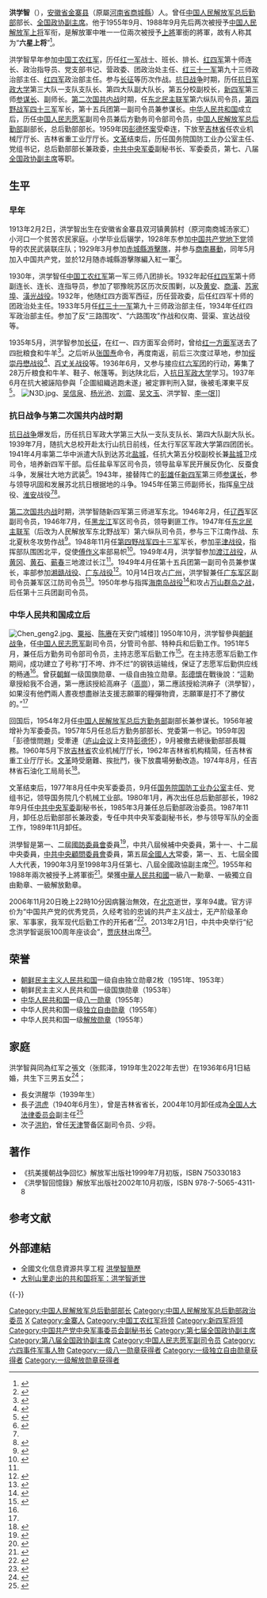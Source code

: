 {{Infobox Officeholder
|圖像    = Hong Xuezhi.jpg
|圖像大小= 200px
|圖像說明= 洪学智像
|屆次1     = 
|職務1     = 第七、八届[[全國政協副主席|全國政協副主席]]
|就任日期1 = 1990年3月
|卸任日期1 = 1998年3月
|前任1     = 
|繼任1     = 
|chairman1 = [[李先念|李先念]]{{to}}[[李瑞环|李瑞环]]
|屆次2     = 
|職務2     = [[中国人民解放军总后勤部|中国人民解放军总后勤部]]部长
|就任日期2 = 1980年1月
|卸任日期2 = 1987年11月
|前任2     = [[张震_(上将)|张震]]
|繼任2     = [[赵南起|赵南起]]
|姓名    = 洪学智
|原名    = 
|字  = 
|號  = 
|籍貫    = 
|出生日期= {{birth date|1913|2|2}}
|出生地點= {{CHN-1912}}[[河南省|河南省]][[商城县|商城县]][[双河镇|双河镇]]（今属[[安徽|安徽]][[金寨|金寨]]）
|逝世日期= {{death date and age|2006|11|20|1913|2|2}}
|逝世地點= {{CHN-1949}}[[北京市|北京市]]
|安葬地點=
|居處    = 
|政黨    = {{CPC}}
|職業    = 军人
|父母    = 
|配偶    = 张文
|子女    = 长子[[洪虎|洪虎]]<br />次子洪豹<br />长女洪醒华
|親屬    = 
|宗教信仰    = [[共产主义|共产主义]]
|專業    = 
|母校    = [[中国人民抗日军政大学|中国人民抗日军政大学]]
|網站    = 
|簽名    = 
|腳註    =
|服役期間 = 1929－1990
|軍銜    =[[中国人民解放军上将|上將]]（1955年、1988年）
| 獲獎    = 
| 效忠    = {{CPC}}
| 服務    = [[中国工农红军|中国工农红军]]<br>[[国民革命军第十八集团军|国民革命军第十八集团军]]<br>[[国民革命军陆军新编第四军|国民革命军陆军新编第四军]]<br>{{PLA}}
| 戰爭    = [[第一次国共内战|第一次国共内战]] <br />[[抗日战争|抗日战争]] <br />[[第二次国共内战|第二次国共内战]]<br />[[朝鲜战争|朝鲜战争]]
| 著作    = 《抗美援朝战争回忆》<br />《洪学智回忆录》
}}

'''洪学智'''（{{bd|1913年|2月2日|2006年|11月20日|catIdx=H洪}}），[[安徽省|安徽省]][[金寨县|金寨县]]（原屬[[河南省|河南省]][[商城縣|商城縣]]）人。曾任[[中国人民解放军总后勤部|中国人民解放军总后勤部]]部长、[[全国政协副主席|全国政协副主席]]。他于1955年9月、1988年9月先后两次被授予[[中国人民解放军上将|中国人民解放军上将]]军衔，是解放軍中唯一一位兩次被授予[[上將|上將]]軍銜的將軍，故有人称其为“'''六星上将'''”<ref>{{Cite web|language=zh-hans|date=2015-05-07|accessdate=2015-05-18|publisher=搜狐|title=新中国历史上唯一一位“六星上将”：洪学智两次被授予上将军衔！|url=http://mt.sohu.com/20150507/n412569078.shtml|archive-date=2016-03-04|archive-url=https://web.archive.org/web/20160304203614/http://mt.sohu.com/20150507/n412569078.shtml|dead-url=no}}</ref>。

洪学智早年参加[[中国工农红军|中国工农红军]]，历任[[红一军|红一军]]战士、班长、排长、[[红四军_(红四方面军)|红四军]]第十师连长、政治指导员、党支部书记、营政委、团政治处主任、[[红三十一军|红三十一军]]第九十三师政治部主任、[[红四军_(红四方面军)|红四军]]政治部主任。参与[[长征|长征]]等历次作战。[[抗日战争|抗日战争]]时期，历任[[抗日军政大学|抗日军政大学]]第三大队一支队支队长、第四大队副大队长，第五分校副校长，[[新四军|新四军]]第三师[[参谋长|参谋长]]、副师长。[[第二次国共内战|第二次国共内战]]时期，任[[东北民主联军|东北民主联军]]第六纵队司令员，[[第四野战军|第四野战军]][[中国人民解放军第四十三军|四十三军]]军长，第十五兵团第一副司令员兼参谋长。[[中华人民共和国|中华人民共和国]]成立后，历任[[中国人民志愿军|中国人民志愿军]]副司令员兼后方勤务司令部司令员，[[中国人民解放军总后勤部|中国人民解放军总后勤部]]副部长，总后勤部部长。1959年因[[庐山会议_(1959年)|彭德怀案]]受牵连，下放至[[吉林省|吉林省]]任农业机械厅厅长、吉林省重工业厅厅长。[[文革|文革]]结束后，历任国务院国防工业办公室主任、党组书记，总后勤部部长兼政委，[[中共中央军委|中共中央军委]]副秘书长、军委委员，第七、八届[[全国政协副主席|全国政协副主席]]等职。

==生平==
=== 早年 ===
{{see also|许世友反革命集团案}}
1913年2月2日，洪学智出生在安徽省金寨县双河镇黄鹄村（原河南商城汤家汇）小河口一个贫苦农民家庭。小学毕业后辍学，1928年东参加[[中国共产党|中国共产党]][[地下党|地下党]]领导的农民武装联庄队；1929年3月参加[[赤城縣|赤城縣]][[游擊隊|游擊隊]]，并参与[[商南暴動|商南暴動]]，同年5月加入中国共产党，並於12月随赤城縣游擊隊編入紅一軍<ref name=a>{{cite web|title=洪学智上将|url=http://www.jzgmbwg.com/DocHtml/2011/1/23/73566567275.html|work=开国将军|accessdate=2015-03-22|archive-url=https://web.archive.org/web/20150402131903/http://www.jzgmbwg.com/DocHtml/2011/1/23/73566567275.html|archive-date=2015-04-02|dead-url=yes}}</ref>。

1930年，洪学智任[[中国工农红军|中国工农红军]]第一军三师八团排长。1932年起任[[红四军_(红四方面军)|红四军]]第十师副连长、连长、连指导员，参加了鄂豫皖苏区历次反围剿，以及[[黄安战役|黄安]]、[[商潢战役|商潢]]、[[苏家埠战役|苏家埠]]、[[潢光战役|潢光战役]]。1932年，他随红四方面军西征，历任营政委，后任红四军十师的团政治处主任。1933年5月任[[红三十一军|红三十一军]]第九十三师政治部主任，1934年任红四军政治部主任。参加了反“三路围攻”、“六路围攻”作战和仪南、营渠、宣达战役等。

1935年5月，洪学智参加[[长征|长征]]，在红一、四方面军会师时，曾给[[红一方面军|红一方面军]]送去了四批粮食和牛羊<ref name="oyq">{{cite book |author=欧阳青|title=大授衔：1955共和国将帅授衔档案|year=2011 |publisher=长城出版社 |location=北京|pages=380-381|isbn=978-7-5483-0058-8 |language = zh-hans}}</ref>。之后听从[[张国焘|张国焘]]命令，再度南返，前后三次度过草地，参加[[绥崇丹懋战役|绥崇丹懋战役]]<ref>{{cite web|url =http://www.gscn.com.cn/Get/whtt/06101215200053640_59.htm|title =长征：寻踪“绥崇丹懋”战地|date =2006-10-12|language =zh-hans|accessdate =2015-05-17|publisher =中国甘肃网|deadurl =yes|archiveurl =https://web.archive.org/web/20150924023955/http://www.gscn.com.cn/Get/whtt/06101215200053640_59.htm|archivedate =2015-09-24}}</ref>、[[百丈关战役|百丈关战役]]等。1936年6月，又参与接应[[红六军团|红六军团]]的行动，筹集了28万斤粮食和牛羊、鞋子、帐篷等。到达陕北后，入[[抗日军政大学|抗日军政大学]]学习。1937年6月在抗大被誣陷參與「企圖組織逃跑未遂」被定罪判刑入獄，後被毛澤東平反<ref name="duck" >{{cite web |url=http://news.ifeng.com/history/zhongguojindaishi/detail_2013_01/27/21645263_0.shtml |title=黄克功许世友同是死罪 为何毛泽东一杀一放 |date=2013-01-27 |publisher=凤凰网 |accessdate=2015-05-17 |language=zh-hans |archive-date=2015-02-21 |archive-url=https://web.archive.org/web/20150221200220/http://news.ifeng.com/history/zhongguojindaishi/detail_2013_01/27/21645263_0.shtml |dead-url=yes }}</ref>。
[[File:N3D.jpg|thumb]]、[[吴信泉|吴信泉]]、[[杨光池|杨光池]]、[[刘震|刘震]]、[[吴法宪|吴文玉]]、洪学智、[[李一氓|李一氓]]]]

=== 抗日战争与第二次国共内战时期 ===
[[抗日战争|抗日战争]]爆发后，历任抗日军政大学第三大队一支队支队长、第四大队副大队长。1939年7月，随抗大总校开赴太行山抗日前线，任太行军区军政大学第四团团长。1941年4月率第二华中派遣大队到达苏北[[盐城|盐城]]，任抗大第五分校副校长兼[[盐城|盐城]]卫戍司令，培养新四军干部。后任盐阜军区司令员，领导盐阜军民开展反伪化、反蚕食斗争，发展壮大地方武装<ref>{{cite web|language=zh-hans|url=http://www.gov.cn/test/2007-11/21/content_811595.htm|title=洪学智同志生平|date=2007-11-21|accessdate=2015-05-17|publisher=中央人民政府门户网站|archive-date=2020-06-04|archive-url=https://web.archive.org/web/20200604232540/http://www.gov.cn/test/2007-11/21/content_811595.htm|dead-url=no}}</ref>。1943年，接替阵亡的[[彭雄|彭雄]]任[[新四军|新四军]]第三师[[参谋长|参谋长]]，参与领导巩固和发展苏北抗日根据地的斗争。1945年任第三师副师长，指挥[[阜宁|阜宁]]战役、[[淮安|淮安]]战役<ref name="oyq"/><ref name="hlb">{{cite web|language=zh-hans|url=http://dangshi.people.com.cn/GB/170835/177454/177455/10611452.html|title=世界上唯一两授上将军衔的洪学智将军传奇|author=何立波|publisher=中国共产党新闻网|accessdate=2015-05-17|archive-date=2019-05-15|archive-url=https://web.archive.org/web/20190515082221/http://dangshi.people.com.cn/GB/170835/177454/177455/10611452.html|dead-url=no}}</ref>。

[[第二次国共内战|第二次国共内战]]时期，洪学智随新四军第三师进军东北。1946年2月，任[[辽西|辽西]]军区副司令员，1946年7月，任[[黑龙江|黑龙江]]军区司令员，领导剿匪工作。1947年任[[东北民主联军|东北民主联军]]（后改为人民解放军东北野战军）第六纵队司令员，参与三下江南作战、东北夏秋冬攻势作战<ref name="刘统">{{cite book |author =刘统|title =中国革命战争纪实·解放战争·东北卷| year = 2007-7| publisher = 北京：人民出版社|isbn =978-7-01-004261-9|pages=424|language=zh-hans}}</ref>。1948年11月任[[第四野战军|第四野战军]][[中国人民解放军第四十三军|四十三军]]军长，参加[[平津战役|平津战役]]，指挥部队围困北平，促使[[傅作义|傅作义]]率部易帜<ref>{{cite book |author=张明金、赵功德|title=中国人民解放军历史上的70个军|year=2006年 |publisher=解放军文艺出版社|location=北京|pages=366|isbn=978-7-5033-1940-2 |language = zh-hans}}</ref>。1949年4月，洪学智参加[[渡江战役|渡江战役]]，从[[黄冈|黄冈]]、[[黄石|黄石]]、[[蕲春|蕲春]]三地渡过长江<ref name="oyq"/>。1949年4月任第十五兵团第一副司令员兼参谋长，率部参加[[湘赣战役|湘赣战役]]、[[广东战役|广东战役]]<ref>{{cite book|author=中国大百科全书总编辑委员会《军事》编辑委员会|title=中国大百科全书•军事I|location=北京|publisher=中国大百科全书出版社|year=1989|pages=307|isbn=7500002424|language = zh-hans}}</ref>。10月14日攻占[[广州|广州]]，洪学智兼任[[广东军区|广东军区]]副司令员兼军区江防司令员<ref>{{cite book |author=张明金、刘立勤 |title=中国人民解放军历史上的200个军区|year=2010 |publisher=解放军文艺出版社 |location=北京|pages=524|isbn=978-7-5033-2252-5 |language =zh-hans}}</ref>。1950年参与指挥[[海南岛战役|海南岛战役]]<ref>{{cite book |language = zh-hans |author=罗印文 |title=邓华将军传|year=1995年 |publisher=中共中央党校出版社 |location= |isbn = 9787503512254 |pages=184-186}}</ref>和攻占[[万山群岛战役|万山群岛之战]]，后任第十三兵团副司令员。

=== 中华人民共和国成立后 ===
[[File:Chen_geng2.jpg|thumb]]、[[粟裕|粟裕]]、[[陈赓|陈赓]]在天安门城楼]]
1950年10月，洪学智參與[[朝鲜战争|朝鲜战争]]，任[[中国人民志愿军|中国人民志愿军]]副司令员，分管司令部、特种兵和后勤工作。1951年5月，兼任后方勤务司令部司令员，主持志愿军后勤工作<ref>{{cite book | last1 = Barnouin | first1 = Barbara | last2 = Yu | first2 = Changgeng | title = Zhou Enlai: A Political Life | url = https://archive.org/details/zhouenlaipolitic0000barn | year = 2006 | publisher = Chinese University Press | location = Hong Kong | isbn = 962-996-280-2 | pages = [https://archive.org/details/zhouenlaipolitic0000barn/page/149 149] }}</ref>。在主持志愿军后勤工作期间，成功建立了号称“打不垮、炸不烂”的钢铁运输线，保证了志愿军后勤供应线的畅通<ref name="oyq"/>。曾获[[朝鲜民主主义人民共和国|朝鮮]]一级国旗勋章、一级自由独立勋章。[[彭德懷|彭德懷]]在戰後說：“這勳章授給我不合適，第一應該授給高麻子（[[高崗|高崗]]），第二應該授給洪麻子（洪學智），如果沒有他們兩人晝夜想盡辦法支援志願軍的糧彈物資，志願軍是打不了勝仗的。”<ref name="hlb"/>

回国后，1954年2月任[[中国人民解放军总后勤部|中国人民解放军总后方勤务部]]副部长兼参谋长。1956年被增补为军委委员。1957年5月任总后方勤务部部长、党委第一书记。1959年因「彭德懷問題」受牽連（[[庐山会议_(1959年)|庐山会议]]上支持[[彭德怀|彭德怀]]），9月被撤去總後勤部部長職務。1960年5月下放[[吉林省|吉林省]]农业机械厅厅长，1962年吉林省机构精简，任吉林省重工业厅厅长。[[文革|文革]]時受磨難、挨批鬥，後下放農場勞動改造。1974年8月，任吉林省石油化工局局长<ref>{{cite web|language=zh-hans|url=http://politics.people.com.cn/GB/1026/5072038.html|title=我军现代后勤工作的开拓者洪学智同志逝世|date=2006-11-21|accessdate=2015-05-17|publisher=人民网|archive-date=2020-06-04|archive-url=https://web.archive.org/web/20200604232553/http://politics.people.com.cn/GB/1026/5072038.html|dead-url=no}}</ref>。

文革结束后，1977年8月任中央军委委员，9月任[[国务院国防工业办公室|国务院国防工业办公室]]主任、党组书记，领导国务院几个机械工业部。1980年1月，再次出任总后勤部部长，1982年9月任[[中共中央军委|中共中央军委]]副秘书长，1985年3月兼任总后勤部政治委员。1987年11月，卸任总后勤部部长兼政委，专任中共中央军委副秘书长，参与领导军队的全面工作，1989年11月卸任。

洪學智是第一、二屆[[中华人民共和国国防委员会|國防委員會]]委員<ref>{{cite book|language=zh-hans|author=星火燎原编辑部|title=中国人民解放军将帅名录：第一卷 |year=2006|publisher=解放军出版社 |location=北京|isbn=7-5065-5055-5|pages=127}}</ref>，中共八屆候補中央委員，第十一、十二屆中央委員，[[中共中央顧問委員會|中共中央顧問委員會]]委員，第五屆[[全國人大|全國人大]]常委，第一、五、七屆全國人大代表，1990年3月至1998年3月任第七、八屆全國政協副主席<ref>{{cite web|language=zh-hans|url=http://cpc.people.com.cn/GB/64162/126778/127857/7538760.html|title=洪学智|publisher=中国共产党新闻网|accessdate=2015-05-17|archive-date=2020-07-16|archive-url=https://web.archive.org/web/20200716140309/http://cpc.people.com.cn/GB/64162/126778/127857/7538760.html|dead-url=no}}</ref>。1955年和1988年兩次被授予上將軍銜<ref>{{cite news|language=zh-hans|url=http://www.gov.cn/ldhd/2007-07/06/content_675380.htm|title=新闻背景：167名高级军官警官获上将军衔警衔|date=2009-07-06|accessdate=2015-05-17|publisher=中央人民政府门户网站|archive-date=2015-04-02|archive-url=https://web.archive.org/web/20150402091933/http://www.gov.cn/ldhd/2007-07/06/content_675380.htm|dead-url=no}}</ref>。榮獲[[中華人民共和國|中華人民共和國]]一級八一勳章、一級獨立自由勳章、一級解放勳章。

2006年11月20日晚上22時10分因病醫治無效，在[[北京|北京]]逝世，享年94歲。官方评价为“中国共产党的优秀党员，久经考验的忠诚的共产主义战士，无产阶级革命家、军事家，我军现代后勤工作的开拓者”<ref>{{cite web|language=zh-hans|url=http://politics.people.com.cn/GB/1026/5072038.html|date=2006-11-21|accessdate=2015-09-04|publisher=人民网|title=我军现代后勤工作的开拓者洪学智同志逝世|archive-date=2020-06-04|archive-url=https://web.archive.org/web/20200604232553/http://politics.people.com.cn/GB/1026/5072038.html|dead-url=no}}</ref>。2013年2月1日，中共中央举行“纪念洪学智诞辰100周年座谈会”，[[贾庆林|贾庆林]]出席<ref>{{cite web|language=zh-hans|url=http://www.gov.cn/ldhd/2013-02/01/content_2325138.htm|date=2013-02-01|accessdate=2015-05-17|publisher=中央人民政府门户网站|title=纪念洪学智诞辰100周年座谈会举行　贾庆林出席|archive-date=2021-02-03|archive-url=https://web.archive.org/web/20210203174729/http://www.gov.cn/ldhd/2013-02/01/content_2325138.htm|dead-url=no}}</ref>。

== 荣誉 ==
* [[朝鲜民主主义人民共和国|朝鲜民主主义人民共和国]]一级自由独立勋章2枚（1951年、1953年）
* 朝鲜民主主义人民共和国一级国旗勋章（1953年）
* [[中华人民共和国|中华人民共和国]]一级[[八一勋章_(1955年)|八一勋章]]（1955年）
* 中华人民共和国一级[[独立自由勋章|独立自由勋章]]（1955年）
* 中华人民共和国一级[[解放勋章|解放勋章]]（1955年）

==家庭==
洪学智與同為红军之張文（张熙泽，1919年生2022年去世）在1936年6月1日結婚，共生下三男五女<ref>{{cite web|author=蒲德生 |title=开国上将与夫人 |url=http://club.china.com/data/thread/1011/2710/98/11/9_1.html |publisher=中华网 |language=zh-hans |date=2010-03-24 |accessdate=2015-05-18 |deadurl=yes |archiveurl=https://web.archive.org/web/20150222125258/http://club.china.com/data/thread/1011/2710/98/11/9_1.html |archivedate=2015-02-22 }}</ref>；
*長女洪醒华（1939年生）
*長子[[洪虎|洪虎]]（1940年6月生），曾是吉林省省长，2004年10月卸任成為[[全国人大法律委员会|全国人大法律委员会]]副主任<ref>{{cite web|language=zh-hans|url=http://dangshi.people.com.cn/GB/138889/355699/index.html|title=洪虎回忆“我的父亲洪学智”——纪念洪学智诞辰100周年|accessdate=2015-05-17|publisher=人民网|archive-date=2020-08-10|archive-url=https://web.archive.org/web/20200810184243/http://dangshi.people.com.cn/GB/138889/355699/index.html|dead-url=no}}</ref>
*次子[[洪豹|洪豹]]，曾任[[天津|天津]]警备区副司令员、少将。

==著作==
*《抗美援朝战争回忆》解放军出版社1999年7月初版，ISBN 750330183
*《洪學智回憶錄》解放军出版社2002年10月初版，ISBN 978-7-5065-4311-8
== 参考文献 ==
{{Reflist|2}}

== 外部連結 ==
* 全國文化信息資源共享工程 [http://www.ndcnc.gov.cn/datalib/2004/Celeb/DL/DL-1992 洪學智簡歷] {{Wayback|url=http://www.ndcnc.gov.cn/datalib/2004/Celeb/DL/DL-1992 |date=20170319063759 }}
* [http://news.sohu.com/20061122/n246534611.shtml 大别山里走出的共和国将军：洪学智逝世] {{Wayback|url=http://news.sohu.com/20061122/n246534611.shtml |date=20210205013315 }}

{{-}}
{{start box}}
{{s-mil|pla}}
{{s-before|[[黄克诚|黄克诚]]}}
{{s-title|[[中国人民解放军总后方勤务部|中国人民解放军总后方勤务部]]部长|1957年－1959年}}  
{{s-after|[[邱会作|邱会作]]}}
{{s-before|[[張震_(上將)|张震]]}}
{{s-title|[[中国人民解放军总后勤部|中国人民解放军总后勤部]]部长|1980年1月－1987年11月}}  
{{s-after|[[赵南起|赵南起]]}}
{{s-before|[[王平_(上将)|王平]]}}
{{s-title|[[中国人民解放军总后勤部|中国人民解放军总后勤部]][[政治委员|政治委员]]|1980年1月－1987年11月}}  
{{s-after|[[刘安元|刘安元]]}}
{{end box}}

{{全国政协副主席}}
{{中央军委/8}}
{{中央军委/11}}
{{中央军委/12}}
{{中央军委/13}}
{{中国人民解放军总后勤部部长}}
{{中国人民解放军总后勤部政治委员}}
{{中国人民解放军开国上将}}
{{中国人民解放军上将/1988}}
{{规范控制}}
{{DEFAULTSORT:H}}
[[Category:中国人民解放军总后勤部部长|Category:中国人民解放军总后勤部部长]]
[[Category:中国人民解放军总后勤部政治委员|Category:中国人民解放军总后勤部政治委员]]
[[Category:洪姓|X]]
[[Category:金寨人|Category:金寨人]]
[[Category:中国工农红军将领|Category:中国工农红军将领]]
[[Category:新四军将领|Category:新四军将领]]
[[Category:中国共产党中央军事委员会副秘书长|Category:中国共产党中央军事委员会副秘书长]]
[[Category:第七届全国政协副主席|Category:第七届全国政协副主席]]
[[Category:第八届全国政协副主席|Category:第八届全国政协副主席]]
[[Category:中国人民志愿军副司令员|Category:中国人民志愿军副司令员]]
[[Category:六四事件军事人物|Category:六四事件军事人物]]
[[Category:一级八一勋章获得者|Category:一级八一勋章获得者]]
[[Category:一级独立自由勋章获得者|Category:一级独立自由勋章获得者]]
[[Category:一级解放勋章获得者|Category:一级解放勋章获得者]]